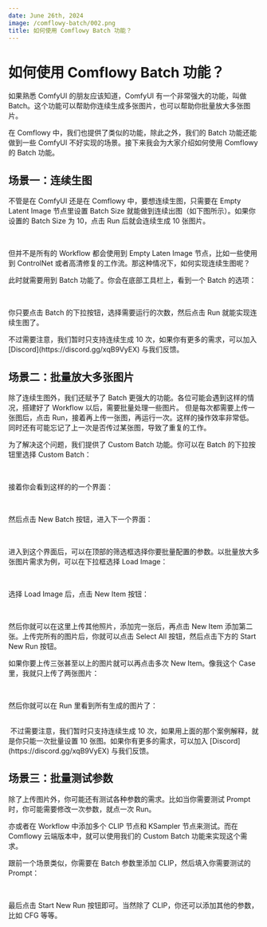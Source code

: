 ```yaml
---
date: June 26th, 2024
image: /comflowy-batch/002.png
title: 如何使用 Comflowy Batch 功能？
---
```



# 如何使用 Comflowy Batch 功能？

如果熟悉 ComfyUI 的朋友应该知道，ComfyUI 有一个非常强大的功能，叫做 Batch。这个功能可以帮助你连续生成多张图片，也可以帮助你批量放大多张图片。

在 Comflowy 中，我们也提供了类似的功能，除此之外，我们的 Batch 功能还能做到一些 ComfyUI 不好实现的场景。接下来我会为大家介绍如何使用 Comflowy 的 Batch 功能。

## 场景一：连续生图

不管是在 ComfyUI 还是在 Comflowy 中，要想连续生图，只需要在 Empty Latent Image 节点里设置 Batch Size 就能做到连续出图（如下图所示）。如果你设置的 Batch Size 为 10，点击 Run 后就会连续生成 10 张图片。

<br/>
<PhotoProvider>
  <PhotoView src="/comflowy-batch/001.png">
      <img src="/comflowy-batch/001.png" alt="" className='rounded-lg'/>
  </PhotoView>
</PhotoProvider>

但并不是所有的 Workflow 都会使用到 Empty Laten Image 节点，比如一些使用到 ControlNet 或者高清修复的工作流。那这种情况下，如何实现连续生图呢？

此时就需要用到 Batch 功能了。你会在底部工具栏上，看到一个 Batch 的选项：

<br/>
<PhotoProvider>
  <PhotoView src="/comflowy-batch/004.png">
      <img src="/comflowy-batch/004.png" alt="" className='rounded-lg'/>
  </PhotoView>
</PhotoProvider>

你只要点击 Batch 的下拉按钮，选择需要运行的次数，然后点击 Run 就能实现连续生图了。

<Callout type="info">
  不过需要注意，我们暂时只支持连续生成 10 次，如果你有更多的需求，可以加入 [Discord](https://discord.gg/xqB9VyEX) 与我们反馈。
</Callout>

## 场景二：批量放大多张图片

除了连续生图外，我们还赋予了 Batch 更强大的功能。各位可能会遇到这样的情况，搭建好了 Workflow 以后，需要批量处理一些图片。
但是每次都需要上传一张图后，点击 Run，接着再上传一张图，再运行一次。这样的操作效率非常低。同时还有可能忘记了上一次是否传过某张图，导致了重复的工作。

为了解决这个问题，我们提供了 Custom Batch 功能。你可以在 Batch 的下拉按钮里选择 Custom Batch：

<br/>
<PhotoProvider>
  <PhotoView src="/comflowy-batch/002.png">
      <img src="/comflowy-batch/002.png" alt="" className='rounded-lg'/>
  </PhotoView>
</PhotoProvider>

接着你会看到这样的的一个界面：

<br/>
<PhotoProvider>
  <PhotoView src="/comflowy-batch/005.png">
      <img src="/comflowy-batch/005.png" alt="" className='rounded-lg'/>
  </PhotoView>
</PhotoProvider>

然后点击 New Batch 按钮，进入下一个界面：

<br/>
<PhotoProvider>
  <PhotoView src="/comflowy-batch/006.png">
      <img src="/comflowy-batch/006.png" alt="" className='rounded-lg'/>
  </PhotoView>
</PhotoProvider>

进入到这个界面后，可以在顶部的筛选框选择你要批量配置的参数。以批量放大多张图片需求为例，可以在下拉框选择 Load Image：

<br/>
<PhotoProvider>
  <PhotoView src="/comflowy-batch/007.png">
      <img src="/comflowy-batch/007.png" alt="" className='rounded-lg'/>
  </PhotoView>
</PhotoProvider>

选择 Load Image 后，点击 New Item 按钮：

<br/>
<PhotoProvider>
  <PhotoView src="/comflowy-batch/008.png">
      <img src="/comflowy-batch/008.png" alt="" className='rounded-lg'/>
  </PhotoView>
</PhotoProvider>

然后你就可以在这里上传其他照片，添加完一张后，再点击 New Item 添加第二张。上传完所有的图片后，你就可以点击 Select All 按钮，然后点击下方的 Start New Run 按钮。

如果你要上传三张甚至以上的图片就可以再点击多次 New Item。像我这个 Case 里，我就只上传了两张图片：

<br/>
<PhotoProvider>
  <PhotoView src="/comflowy-batch/009.png">
      <img src="/comflowy-batch/009.png" alt="" className='rounded-lg'/>
  </PhotoView>
</PhotoProvider>

然后你就可以在 Run 里看到所有生成的图片了：

<br/>
<PhotoProvider>
  <PhotoView src="/comflowy-batch/010.png">
      <img src="/comflowy-batch/010.png" alt="" className='rounded-lg'/>
  </PhotoView>
</PhotoProvider>

<Callout type="info">
  不过需要注意，我们暂时只支持连续生成 10 次，如果用上面的那个案例解释，就是你只能一次批量设置 10 张图。如果你有更多的需求，可以加入 [Discord](https://discord.gg/xqB9VyEX) 与我们反馈。
</Callout>

## 场景三：批量测试参数

除了上传图片外，你可能还有测试各种参数的需求。比如当你需要测试 Prompt 时，你可能需要修改一次参数，就点一次 Run。

亦或者在 Workflow 中添加多个 CLIP 节点和 KSampler 节点来测试。而在 Comflowy 云端版本中，就可以使用我们的 Custom Batch 功能来实现这个需求。

跟前一个场景类似，你需要在 Batch 参数里添加 CLIP，然后填入你需要测试的 Prompt：

<br/>
<PhotoProvider>
  <PhotoView src="/comflowy-batch/011.png">
      <img src="/comflowy-batch/011.png" alt="" className='rounded-lg'/>
  </PhotoView>
</PhotoProvider>

最后点击 Start New Run 按钮即可。当然除了 CLIP，你还可以添加其他的参数，比如 CFG 等等。
